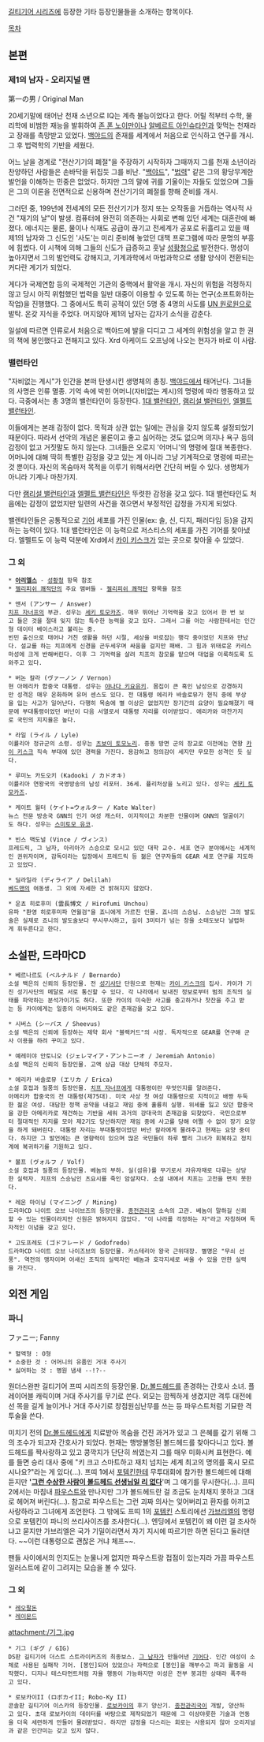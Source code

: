 [[길티기어 시리즈]]에 등장한 기타 등장인물들을 소개하는 항목이다.

[[목차]]

== 본편 ==
=== 제1의 남자 - 오리지널 맨 ===
第一の男 / Original Man

20세기말에 태어난 천재 소년으로 IQ는 계측 불능이었다고 한다. 어릴 적부터 수학, 물리학에 비범한 재능을 발휘하여 [[존 폰 노이만]]이나 [[알베르트 아인슈타인]]과 맞먹는 천재라고 장래를 촉망받고 있었다. [[백야드]]의 존재를 세계에서 처음으로 인식하고 연구를 개시. 그 후 법력학의 기반을 세웠다.

어느 날을 경계로 "전산기기의 폐절"을 주장하기 시작하자 그때까지 그를 천재 소년이라 찬양하던 사람들은 손바닥을 뒤집듯 그를 비난. "[[백야드]]", "[[법력]]" 같은 그의 황당무계한 발언을 이해하는 민중은 없었다. 하지만 그의 말에 귀를 기울이는 자들도 있었으며 그들은 그의 이론을 전면적으로 신용하며 전산기기의 폐절를 향해 준비를 개시.

그러던 중, 199년에 전세계의 모든 전산기기가 정지 또는 오작동을 거듭하는 역사적 사건 "재기의 날"이 발생. 컴퓨터에 완전히 의존하는 사회로 변해 있던 세계는 대혼란에 빠졌다. 에너지는 물론, 물이나 식재도 공급이 끊기고 전세계가 공포로 뒤흘리고 있을 때 제1의 남자와 그 신도인 '사도'는 미리 준비해 놓았던 대책 프로그램에 따라 문명의 부흥에 힘썼다. 이 시책에 의해 그들의 신도가 급증하고 훗날 [[성황청]]으로 발전한다. 명성이 높아지면서 그의 발언력도 강해지고, 기계과학에서 마법과학으로 생활 양식이 전환되는 커다란 계기가 되었다.

게다가 국제연합 등의 국제적인 기관의 중핵에서 활약을 개시. 자신의 위험을 걱정하지 않고 당시 아직 위험했던 법력을 일반 대중이 이용할 수 있도록 하는 연구(소프트화하는 작업)을 진행했다. 그 중에서도 특히 공적이 있던 5명 중 4명의 사도를 [[UN 원로원]]으로 발탁. 온갖 지식을 주었다. 머지않아 제1의 남자는 갑자기 소식을 감춘다.

일설에 따르면 인류로서 처음으로 백야드에 발을 디디고 그 세계의 위험성을 알고 한 권의 책에 봉인했다고 전해지고 있다. Xrd 아케이드 오프닝에 나오는 현자가 바로 이 사람.

=== 밸런타인 ===
"자비없는 계시"가 인간을 본떠 탄생시킨 생명체의 총칭. [[백야드]]에서 태어난다. 그녀들의 사명은 인류 멸종. 기억 속에 박힌 어머니(자비없는 계시)의 명령에 따라 행동하고 있다. 극중에서는 총 3명의 밸런타인이 등장한다. [[밸런타인(길티기어 시리즈)|1대 밸런타인]], [[램리설 밸런타인]], [[엘펠트 밸런타인]].

이들에게는 본래 감정이 없다. 목적과 상관 없는 일에는 관심을 갖지 않도록 설정되었기 때문이다. 따라서 선악의 개념은 물론이고 좋고 싫어하는 것도 없으며 의지나 욕구 등의 감정이 없고 거짓말도 하지 않는다. 그녀들은 오로지 '어머니'의 명령에 절대 복종한다. 어머니에 대해 딱히 특별한 감정을 갖고 있는 게 아니라 그냥 기계적으로 명령에 따르는 것 뿐이다. 자신의 목숨마저 목적을 이루기 위해서라면 간단히 버릴 수 있다. 생명체가 아니라 기계나 마찬가지.

다만 [[램리설 밸런타인]]과 [[엘펠트 밸런타인]]은 뚜렷한 감정을 갖고 있다. 1대 밸런타인도 처음에는 감정이 없었지만 일련의 사건을 겪으면서 부정적인 감정을 가지게 되었다.

밸렌타인들은 공통적으로 [[기어]] 세포를 가진 인물(ex: 솔, 신, 디지, 패러다임 등)을 감지하는 능력이 있다. 1대 밸런타인은 이 능력으로 저스티스의 세포를 가진 기어를 찾아냈다. 엘펠트도 이 능력 덕분에 Xrd에서 [[카이 키스크]]가 있는 곳으로 찾아올 수 있었다.

=== 그 외 ===
 * '''[[성황청|아리엘스]]''' - [[성황청]] 항목 참조
 * [[젤리피쉬 쾌적단]]의 주요 맴버들 - [[젤리피쉬 쾌적단]] 항목을 참조

 * 앤서 (アンサー / Answer)
 [[치프 자너프]]의 부관. 성우는 [[세키 토모카즈]]. 매우 뛰어난 기억력을 갖고 있어서 한 번 보고 들은 것을 절대 잊지 않는 특수한 능력을 갖고 있다. 그래서 그를 아는 사람한테서는 인간형 데이터 베이스라고 불리는 중.
 빈민 출신으로 태어나 거친 생활을 하던 시절, 세상을 바로잡는 행각 중이었던 치프와 만났다. 설교를 하는 치프에게 신경을 곤두세우며 싸움을 걸지만 패배. 그 힘과 위태로운 카리스마성에 크게 반해버린다. 이후 그 기억력을 살려 치프의 참모를 맡으며 대업을 이룩하도록 도와주고 있다.

 * 버논 칼라 (ヴァーノン / Vernon)
 현 아메리카 합중국 대통령. 성우는 [[야나다 키요유키]]. 몸집이 큰 흑인 남성으로 강경하지만 성격은 매우 온화하며 유머 센스도 있다. 전 대통령 에리카 바솔로뮤가 현직 중에 부상을 입는 사고가 일어난다. 다행히 목숨에 별 이상은 없었지만 장기간의 요양이 필요해졌기 때문에 부대통령이었던 버넌이 다음 서열로서 대통령 자리를 이어받았다. 에리카와 마찬가지로 국민의 지지율은 높다.

 * 라일 (ライル / Lyle)
 이률리아 정규군의 소령. 성우는 [[츠보이 토모노리]]. 중동 방면 군의 장교로 이전에는 연왕 [[카이 키스크]] 직속 부대에 있던 경력을 가진다. 용감하고 정의감이 세지만 무모한 성격인 듯 싶다.

 * 루미노 카도오키 (Kadooki / カドオキ)
 이률리아 연왕국의 국영방송의 남성 리포터. 36세. 퓰리처상을 노리고 있다. 성우는 [[세키 토모카즈]].

 * 케이트 월터 (ケイト=ウォルター / Kate Walter)
 뉴스 전문 방송국 GNN의 인기 여성 캐스터. 이지적이고 차분한 인물이며 GNN의 얼굴이기도 하다. 성우는 [[스미토모 유코]].

 * 빈스 맥도널 (Vince / ヴィンス)
 프레드릭, 그 남자, 아리아가 스승으로 모시고 있던 대학 교수. 세포 연구 분야에서는 세계적인 권위자이며, 감독이라는 입장에서 프레드릭 등 젊은 연구자들의 GEAR 세포 연구를 지도하고 있었다.

 * 딜라일라 (ディライア / Delilah)
 [[베드맨]]의 여동생. 그 외에 자세한 건 밝혀지지 않았다.

 * 운쵸 히로후미 (雲長博文 / Hirofumi Unchou)
 유파 "환영 히로후미파 연월검"을 죠니에게 가르친 인물. 죠니의 스승님. 스승님인 그의 발도술은 실제로 죠니의 발도술보다 무시무시하고, 길이 3미터가 넘는 창을 소태도보다 날렵하게 휘두른다고 한다.

== 소설판, 드라마CD ==
 * 베르나르도 (ベルナルド / Bernardo)
 소설 백은의 신뢰의 등장인물. 전 [[성기사단]] 단원으로 현재는 [[카이 키스크]]의 집사. 카이가 기진 성기사단의 메달로 서로 통신할 수 있다. 각 나라에서 보내진 정보로부터 범죄 조직의 실태를 파악하는 분석가이기도 하다. 또한 카이의 미숙한 사고를 충고하거나 찻잔을 주고 받는 등 카이에게는 일종의 아버지와도 같은 존재감을 갖고 있다.

 * 시버스 (シーバス / Sheevus)
 소설 백은의 신뢰에 등장하는 제약 회사 "블랙커드"의 사장. 독자적으로 GEAR를 연구해 군사 이용을 하려 꾸미고 있다.

 * 예레미야 안토니오 (ジェレマイア・アントニーオ / Jeremiah Antonio)
 소설 백은의 신뢰의 등장인물. 고액 상금 대상 단체의 주모자.

 * 에리카 바솔로뮤 (エリカ / Erica)
 소설 호접과 질풍의 등장인물. [[치프 자너프]]에게 대통령이란 무엇인지를 알려준다.
 아메리카 합중국의 전 대통령(제75대). 미국 사상 첫 여성 대통령으로 지적이고 배짱 두둑한 젊은 여성. 대담한 정책 공약을 내걸고 재임 중에 훌륭히 실행. 위세를 잃고 있던 합중국을 강한 아메리카로 재건하는 기반을 세워 과거의 강대국의 존재감을 되찾았다. 국민으로부터 절대적인 지지를 모아 제2기도 당선하지만 재임 중에 사고를 당해 어쩔 수 없이 장기 요양을 하게 돼버린다. 대통령 자리는 부대통령이었던 버넌 칼라에게 물려주고 현재는 요양 중이다. 하지만 그 발언에는 큰 영향력이 있으며 많은 국민들이 하루 빨리 그녀가 회복하고 정치계에 복귀하기를 기원하고 있다.

 * 볼프 (ヴォルフ / Volf)
 소설 호접과 질풍의 등장인물. 베놈의 부하. 실(섬유)를 무기로서 자유자재로 다루는 상당한 실력자. 치프의 스승님인 츠요시를 죽인 암살자다. 소설 내에서 치프는 고전을 면치 못한다.

 * 레온 마이닝 (マイニング / Mining)
 드라마CD 나이트 오브 나이브즈의 등장인물. [[종전관리국]] 소속의 고관. 베놈이 말하길 신뢰할 수 있는 인물이라지만 신원은 밝혀지지 않았다. "이 나라를 걱정하는 자"라고 자칭하며 독자적인 이념을 갖고 있다.

 * 고도프레도 (ゴドフレード / Godofredo)
 드라마CD 나이트 오브 나이즈브의 등장인물. 카스테리아 왕국 근위대장. 별명은 "무쇠 선풍". 역전의 맹자이며 어새신 조직의 실력자인 베놈과 호각지세로 싸울 수 있을 만한 실력을 가진다.

== 외전 게임 ==
=== 파니 ===
ファニー; Fanny

 * 혈액형 : O형
 * 소중한 것 : 어머니의 유품인 거대 주사기
 * 싫어하는 것 : 병원 냄새 --!?--

원더스완판 길티기어 프띠 시리즈의 등장인물. [[파우스트(길티기어 시리즈)|Dr.볼드헤드]]를 존경하는 간호사 소녀. 플레이어블 캐릭이며 거대 주사기를 무기로 쓴다. 외모는 깜찍하게 생겼지만 격투 대전에선 목을 길게 늘이거나 거대 주사기로 창점원심난무를 쓰는 등 파우스트처럼 기묘한 격투술을 쓴다.

미치기 전의 [[파우스트(길티기어 시리즈)|Dr.볼드헤드]]에게 치료받아 목숨을 건진 과거가 있고 그 은혜를 갚기 위해 그의 조수가 되고자 간호사가 되었다. 현재는 행방불명된 볼드헤드를 찾아다니고 있다. 볼드헤드를 짝사랑하고 있고 콩깍지가 단단히 씌였는지 그를 매우 미화시켜 표현한다. 예를 들면 승리 대사 중에 "키 크고 스마트하고 재치 넘치는 세계 최고의 명의를 혹시 모르시나요?"라는 게 있다(…). 프띠 1에서 [[포템킨(길티기어 시리즈)|포템킨]]한테 무투대회에 참가한 볼드헤드에 대해 듣지만 ''''[[나의 아스카는 그러지 않아|그런 수상한 사람이 볼드헤드 선생님일 리 없다]]''''며 그 얘기를 무시한다(…). 프띠 2에서는 마침내 [[파우스트(길티기어 시리즈)|파우스트]]와 만나지만 그가 볼드헤드란 걸 조금도 눈치채지 못하고 그대로 헤어져 버린다(…). 참고로 파우스트는 그런 괴짜 의사는 잊어버리고 환자를 아끼고 사랑하라고 그녀에게 조언한다. 그 밖에도 프띠 1의 [[포템킨(길티기어 시리즈)|포템킨]] 스토리에선 [[가브리엘]]의 명령으로 포템킨이 파니의 쓰리사이즈를 조사한다(…). 엔딩에서 포템킨이 왜 이런 걸 조사하냐고 묻지만 가브리엘은 국가 기밀이라면서 자기 지시에 따르기만 하면 된다고 둘러댄다. ~~이런 대통령으로 괜찮은 거냐 체프~~.

팬들 사이에서의 인지도는 눈물나게 없지만 파우스트랑 접점이 있는지라 가끔 파우스트 일러스트에 같이 그려지는 모습을 볼 수 있다.

=== 그 외 ===
 * [[레오팔돈(길티기어)|레오팔돈]]
 * [[레이몬드(길티기어)|레이몬드]]

attachment:/기그.jpg

 * 기그 (ギグ / GIG)
 DS판 길티기어 더스트 스트라이커즈의 최종보스. [[그 남자(길티기어 시리즈)|그 남자]]가 만들어낸 [[기어]]다. 인간 여성이 소체로 사용된 실패작 기어. [봉인]되어 있었으나 자력으로 [봉인]을 깨부수고 파괴 활동을 시작했다. 디지나 테스타먼트처럼 자율 행동이 가능하지만 이성은 전부 붕괴한 상태라 폭주하고 있다.

 * 로보카이II (ロボカイII; Robo-Ky II)
 콘솔판 길티기어 이스카의 등장인물. [[로보카이]]의 후기 양산기. [[종전관리국]]이 개발, 양산하고 있다. 초대 로보카이의 데이터를 바탕으로 제작되었기 때문에 그 이상야릇한 기술과 언동을 더욱 세련하게 만들어 물려받았다. 하지만 감정을 다스리는 회로는 사용되지 않아 오리지널과 같은 인간미는 갖고 있지 않다.
